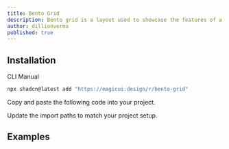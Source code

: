 ```yaml
---
title: Bento Grid
description: Bento grid is a layout used to showcase the features of a product in a simple and elegant way.
author: dillionverma
published: true
---
```


<ComponentPreview name="bento-demo" />

## Installation

<Tabs defaultValue="cli">

<TabsList>
  <TabsTrigger value="cli">CLI</TabsTrigger>
  <TabsTrigger value="manual">Manual</TabsTrigger>
</TabsList>
<TabsContent value="cli">

```bash
npx shadcn@latest add "https://magicui.design/r/bento-grid"
```

</TabsContent>

<TabsContent value="manual">

<Steps>

<Step>Copy and paste the following code into your project.</Step>

<ComponentSource name="bento-grid" />

<Step>Update the import paths to match your project setup.</Step>

</Steps>

</TabsContent>

</Tabs>

## Examples

<ComponentPreview name="bento-demo-vertical" />
